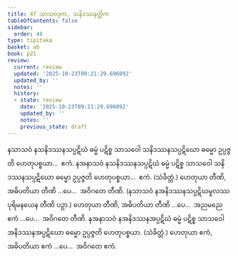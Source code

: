 ```yaml
---
title: 47 သာသဝဒုက, သနိဒဿနတ္တိက
tableOfContents: false
sidebar:
  order: 48
type: tipitaka
basket: ab
book: p21
review:
  current: review
  updated: '2025-10-23T09:21:29.696892'
  updated_by: ''
  notes: ''
  history:
  - state: review
    date: '2025-10-23T09:21:29.696892'
    updated_by: ''
    notes: ''
    previous_state: draft
---
```



<ReviewStatus review={frontmatter.review} showDetails={true} />

<HypothesisAnnotation frontmatter={frontmatter} />

<DynamicBreadcrumb />

<Division number="95" book="p21" e="ch" v="40" p="369">

<Paragraph number="249" book="p21">
နသာသဝံ နသနိဒဿနသပ္ပဋိဃံ ဓမ္မံ ပဋိစ္စ သာသဝေါ သနိဒဿနသပ္ပဋိဃော ဓမ္မော ဥပ္ပဇ္ဇတိ ဟေတုပစ္စယာ…  ဧကံ.
</Paragraph>

<Paragraph number="250" book="p21">
နအနာသဝံ နသနိဒဿနသပ္ပဋိဃံ ဓမ္မံ ပဋိစ္စ သာသဝေါ သနိဒဿနသပ္ပဋိဃော ဓမ္မော ဥပ္ပဇ္ဇတိ ဟေတုပစ္စယာ…  ဧကံ. (သံခိတ္တံ.) ဟေတုယာ တီဏိ, အဓိပတိယာ တီဏိ …ပေ…  အဝိဂတေ တီဏိ.
</Paragraph>

<Paragraph number="251" book="p21">
(နသာသဝံ နအနိဒဿနသပ္ပဋိဃမူလဿ ပုရိမနယေန တီဏိ ပဉှာ.) ဟေတုယာ တီဏိ, အဓိပတိယာ တီဏိ …ပေ…  အညမညေ ဧကံ …ပေ…  အဝိဂတေ တီဏိ.
</Paragraph>

<Paragraph number="252" book="p21">
နအနာသဝံ နအနိဒဿနအပ္ပဋိဃံ ဓမ္မံ ပဋိစ္စ သာသဝေါ အနိဒဿနအပ္ပဋိဃော ဓမ္မော ဥပ္ပဇ္ဇတိ ဟေတုပစ္စယာ. (သံခိတ္တံ.) ဟေတုယာ ဧကံ, အဓိပတိယာ ဧကံ …ပေ…  အဝိဂတေ ဧကံ.
</Paragraph>
</Division>